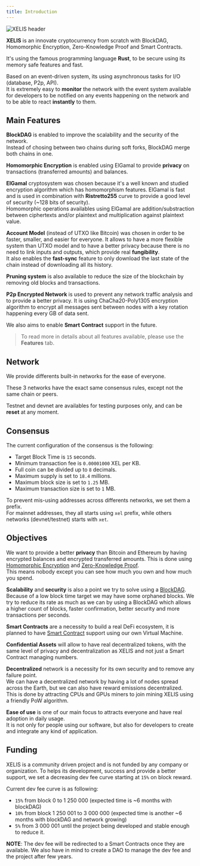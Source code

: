 ```yaml
---
title: Introduction
---
```



![XELIS header](/header.png)

**XELIS** is an innovate cryptocurrency from scratch with BlockDAG, Homomorphic Encryption, Zero-Knowledge Proof and Smart Contracts.

It's using the famous programming language **Rust**, to be secure using its memory safe features and fast.

Based on an event-driven system, its using asynchronous tasks for I/O (database, P2p, API).<br/>
It is extremely easy to **monitor** the network with the event system available for developers to be notified on any events happening on the network and to be able to react **instantly** to them.

## Main Features

**BlockDAG** is enabled to improve the scalability and the security of the network.<br/>
Instead of chosing between two chains during soft forks, BlockDAG merge both chains in one.

**Homomorphic Encryption** is enabled using ElGamal to provide **privacy** on transactions (transferred amounts) and balances.

**ElGamal** cryptosystem was chosen because it's a well known and studied encryption algorithm which has homomorphism features.
ElGamal is fast and is used in combination with **Ristretto255** curve to provide a good level of security (~128 bits of security).<br/>
Homomorphic operations availables using ElGamal are addition/substraction between ciphertexts and/or plaintext and multiplication against plaintext value.

**Account Model** (instead of UTXO like Bitcoin) was chosen in order to be faster, smaller, and easier for everyone.
It allows to have a more flexible system than UTXO model and to have a better privacy because there is no need to link inputs and outputs, which provide real **fungibility**.<br/>
It also enables the **fast-sync** feature to only download the last state of the chain instead of downloading all its history.

**Pruning system** is also available to reduce the size of the blockchain by removing old blocks and transactions.

**P2p Encrypted Network** is used to prevent any network traffic analysis and to provide a better privacy.
It is using ChaCha20-Poly1305 encryption algorithm to encrypt all messages sent between nodes with a key rotation happening every GB of data sent.

We also aims to enable **Smart Contract** support in the future.

>To read more in details about all features available, please use the **Features** tab.

## Network

We provide differents built-in networks for the ease of everyone.
<Cards>
  <Card title="Mainnet" subtitle="Not released yet." href="#" />
  <Card title="Testnet" subtitle="Currently running." href="#" />
  <Card title="Devnet" subtitle="This network is used for local development purpose where you want to create your own local chain." href="#" />
</Cards>

These 3 networks have the exact same consensus rules, except not the same chain or peers.

Testnet and devnet are availables for testing purposes only, and can be **reset** at any moment.

## Consensus

The current configuration of the consensus is the following:
- Target Block Time is `15` seconds.
- Minimum transaction fee is `0.00001000` XEL per KB.
- Full coin can be divided up to `8` decimals.
- Maximum supply is set to `18.4` millions.
- Maximum block size is set to `1.25` MB.
- Maximum transaction size is set to `1` MB.

To prevent mis-using addresses across differents networks, we set them a prefix.<br/>
For mainnet addresses, they all starts using `xel` prefix, while others networks (devnet/testnet) starts with `xet`.

## Objectives

We want to provide a better **privacy** than Bitcoin and Ethereum by having encrypted balances and encrypted transferred amounts.
This is done using [Homomorphic Encryption](/features/homomorphic-encryption) and [Zero-Knowledge Proof](/features/zero-knowledge-proof).<br/>
This means nobody except you can see how much you own and how much you spend.

**Scalability** and **security** is also a point we try to solve using a [BlockDAG](/features/blockdag).<br/>
Because of a low block time target we may have some orphaned blocks.
We try to reduce its rate as much as we can by using a BlockDAG which allows a higher count of blocks, faster confirmation, better security and more transactions per seconds.

**Smart Contracts** are a necessity to build a real DeFi ecosystem, it is planned to have [Smart Contract](/features/smart-contracts) support using our own Virtual Machine. 

**Confidential Assets** will allow to have real decentralized tokens, with the same level of privacy and decentralization as XELIS and not just a Smart Contract managing numbers.

**Decentralized** network is a necessity for its own security and to remove any failure point.<br/>
We can have a decentralized network by having a lot of nodes spread across the Earth, but we can also have reward emissions decentralized.
This is done by attracting CPUs and GPUs miners to join mining XELIS using a friendly PoW algorithm.

**Ease of use** is one of our main focus to attracts everyone and have real adoption in daily usage.<br/>
It is not only for people using our software, but also for developers to create and integrate any kind of application.

## Funding

XELIS is a community driven project and is not funded by any company or organization.
To helps its development, success and provide a better support, we set a decreasing dev fee curve starting at `15%` on block reward.

Current dev fee curve is as following:
- `15%` from block 0 to 1 250 000 (expected time is ~6 months with blockDAG)
- `10%` from block 1 250 001 to 3 000 000 (expected time is another ~6 months with blockDAG and network growing)
- `5%` from 3 000 001 until the project being developed and stable enough to reduce it.

**NOTE**: The dev fee will be redirected to a Smart Contracts once they are available.
We also have in mind to create a DAO to manage the dev fee and the project after few years.